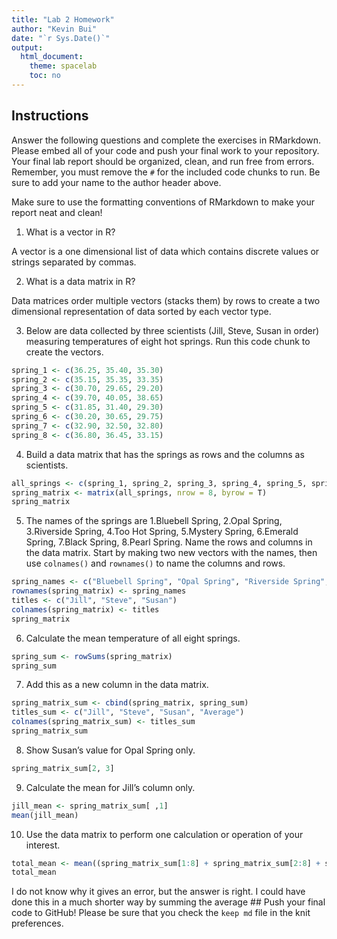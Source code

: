 ```yaml
---
title: "Lab 2 Homework"
author: "Kevin Bui"
date: "`r Sys.Date()`"
output:
  html_document:
    theme: spacelab
    toc: no
---
```


## Instructions
Answer the following questions and complete the exercises in RMarkdown. Please embed all of your code and push your final work to your repository. Your final lab report should be organized, clean, and run free from errors. Remember, you must remove the `#` for the included code chunks to run. Be sure to add your name to the author header above.  

Make sure to use the formatting conventions of RMarkdown to make your report neat and clean!  

1. What is a vector in R?  

A vector is a one dimensional list of data which contains discrete values or strings separated by commas.

2. What is a data matrix in R?  

Data matrices order multiple vectors (stacks them) by rows to create a two dimensional representation of data sorted by each vector type.

3. Below are data collected by three scientists (Jill, Steve, Susan in order) measuring temperatures of eight hot springs. Run this code chunk to create the vectors.  
```r
spring_1 <- c(36.25, 35.40, 35.30)
spring_2 <- c(35.15, 35.35, 33.35)
spring_3 <- c(30.70, 29.65, 29.20)
spring_4 <- c(39.70, 40.05, 38.65)
spring_5 <- c(31.85, 31.40, 29.30)
spring_6 <- c(30.20, 30.65, 29.75)
spring_7 <- c(32.90, 32.50, 32.80)
spring_8 <- c(36.80, 36.45, 33.15)
```

4. Build a data matrix that has the springs as rows and the columns as scientists.  
```r
all_springs <- c(spring_1, spring_2, spring_3, spring_4, spring_5, spring_6, spring_7, spring_8)
spring_matrix <- matrix(all_springs, nrow = 8, byrow = T)
spring_matrix
```


5. The names of the springs are 1.Bluebell Spring, 2.Opal Spring, 3.Riverside Spring, 4.Too Hot Spring, 5.Mystery Spring, 6.Emerald Spring, 7.Black Spring, 8.Pearl Spring. Name the rows and columns in the data matrix. Start by making two new vectors with the names, then use `colnames()` and `rownames()` to name the columns and rows.
```r
spring_names <- c("Bluebell Spring", "Opal Spring", "Riverside Spring", "Too Hot Spring", "Mystery Spring", "Emerald Spring", "Black Spring", "Pearl Spring")
rownames(spring_matrix) <- spring_names
titles <- c("Jill", "Steve", "Susan")
colnames(spring_matrix) <- titles
spring_matrix
```

6. Calculate the mean temperature of all eight springs.
```r
spring_sum <- rowSums(spring_matrix)
spring_sum
```


7. Add this as a new column in the data matrix.  

```r
spring_matrix_sum <- cbind(spring_matrix, spring_sum)
titles_sum <- c("Jill", "Steve", "Susan", "Average")
colnames(spring_matrix_sum) <- titles_sum
spring_matrix_sum
```

8. Show Susan's value for Opal Spring only.
```r
spring_matrix_sum[2, 3]
```


9. Calculate the mean for Jill's column only.  

```r
jill_mean <- spring_matrix_sum[ ,1]
mean(jill_mean)
```

10. Use the data matrix to perform one calculation or operation of your interest.
```r
total_mean <- mean((spring_matrix_sum[1:8] + spring_matrix_sum[2:8] + spring_matrix_sum[3:8]))
total_mean
```
I do not know why it gives an error, but the answer is right. I could have done this in a much shorter way by summing the average
## Push your final code to GitHub!
Please be sure that you check the `keep md` file in the knit preferences.  